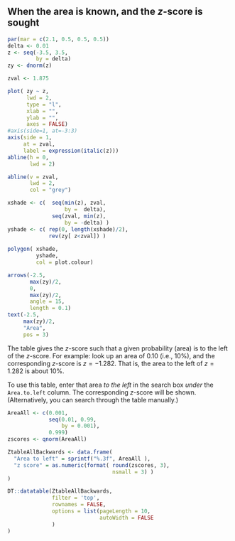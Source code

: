 ## When the area is known, and the $z$-score is sought {#ZTablesOnlineBackwardsHTML}


```r
par(mar = c(2.1, 0.5, 0.5, 0.5))
delta <- 0.01
z <- seq(-3.5, 3.5, 
         by = delta)
zy <- dnorm(z)

zval <- 1.875

plot( zy ~ z,
      lwd = 2,
      type = "l",
      xlab = "",
      ylab = "",
      axes = FALSE)
#axis(side=1, at=-3:3)
axis(side = 1, 
     at = zval, 
     label = expression(italic(z)))
abline(h = 0, 
       lwd = 2)

abline(v = zval, 
       lwd = 2, 
       col = "grey")

xshade <- c(  seq(min(z), zval, 
                  by =  delta),
              seq(zval, min(z), 
                  by = -delta) )
yshade <- c( rep(0, length(xshade)/2),
             rev(zy[ z<zval]) )
            
polygon( xshade, 
         yshade, 
         col = plot.colour)

arrows(-2.5, 
       max(zy)/2,
       0, 
       max(zy)/2, 
       angle = 15,
       length = 0.1)
text(-2.5, 
     max(zy)/2, 
     "Area",
     pos = 3)
```

The table gives the $z$-score such that a given probability (area) is to the left of the $z$-score.
For example: look up an area of $0.10$ (i.e., $10$%), and the corresponding $z$-score is $z = -1.282$.
That is, the area to the left of $z = 1.282$ is about $10$%.

To use this table, enter that area *to the left* in the search box *under* the `Area.to.left` column. 
The corresponding $z$-score will be shown.
(Alternatively, you can search through the table manually.) 


```r
AreaAll <- c(0.001, 
             seq(0.01, 0.99,   
                 by = 0.001), 
             0.999)
zscores <- qnorm(AreaAll) 

ZtableAllBackwards <- data.frame(
  "Area to left" = sprintf("%.3f", AreaAll ),
  "z score" = as.numeric(format( round(zscores, 3), 
                                 nsmall = 3) )
)
```


```r
DT::datatable(ZtableAllBackwards,  
              filter = 'top',  
              rownames = FALSE,
              options = list(pageLength = 10,
                             autoWidth = FALSE
              )
)
```



